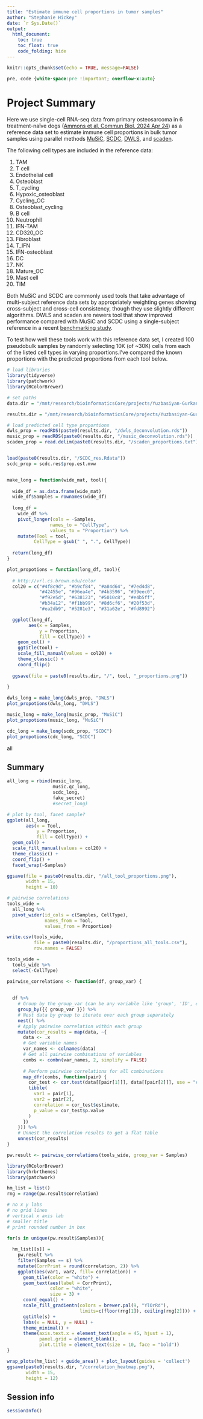 ```yaml
---
title: "Estimate immune cell proportions in tumor samples"
author: "Stephanie Hickey"
date: `r Sys.Date()`
output: 
  html_document:
    toc: true
    toc_float: true
    code_folding: hide
---
```


```r
knitr::opts_chunk$set(echo = TRUE, message=FALSE)
```

```css
pre, code {white-space:pre !important; overflow-x:auto}
```

# Project Summary

Here we use single-cell RNA-seq data from primary osteosarcoma in 6 treatment-naïve dogs ([Ammons et al, Commun Biol. 2024 Apr 24](https://www.nature.com/articles/s42003-024-06182-w)) as a reference data set to estimate immune cell proportions in bulk tumor samples using parallel methods [MuSiC](https://xuranw.github.io/MuSiC/articles/MuSiC.html), [SCDC](), [DWLS](https://cran.r-project.org/web/packages/DWLS/index.html), and [scaden]().

The following cell types are included in the reference data:

  1. TAM    
  2. T cell   
  3. Endothelial cell   
  4. Osteoblast   
  5. T_cycling    
  6. Hypoxic_osteoblast   
  7. Cycling_OC   
  8. Osteoblast_cycling   
  9. B cell   
  10. Neutrophil    
  11. IFN-TAM   
  12. CD320_OC    
  13. Fibroblast    
  14. T_IFN   
  15. IFN-osteoblast    
  16. DC    
  17. NK    
  18. Mature_OC   
  19. Mast cell   
  20. TIM   

Both MuSiC and SCDC are commonly used tools that take advantage of multi-subject reference data sets by appropriately weighting genes showing cross-subject and cross-cell consistency, though they use slightly different algorithms. DWLS and scaden are newers tool that show improved performance compared with MuSiC and SCDC using a single-subject reference in a recent [benchmarking study](https://www.biorxiv.org/content/10.1101/2024.06.10.598226v1.full).

To test how well these tools work with this reference data set, I created 100 pseudobulk samples by randomly selecting 10K (of ~30K) cells from each of the listed cell types in varying proportions.I've compared the known proportions with the predicted proportions from each tool below.

```r
# load libraries
library(tidyverse)
library(patchwork)
library(RColorBrewer)

# set paths 
data.dir = "/mnt/research/bioinformaticsCore/projects/Yuzbasiyan-Gurkan/BCC119_vyg_deconvolution/data"

results.dir = "/mnt/research/bioinformaticsCore/projects/Yuzbasiyan-Gurkan/BCC119_vyg_deconvolution/results"
```



```r
# load predicted cell type proportions
dwls_prop = readRDS(paste0(results.dir, "/dwls_deconvolution.rds"))
music_prop = readRDS(paste0(results.dir, "/music_deconvolution.rds"))
scaden_prop = read.delim(paste0(results.dir, "/scaden_proportions.txt"))


load(paste0(results.dir, "/SCDC_res.Rdata"))
scdc_prop = scdc.res$prop.est.mvw


make_long = function(wide_mat, tool){
  
  wide_df = as.data.frame(wide_mat)
  wide_df$Samples = rownames(wide_df)
  
  long_df = 
    wide_df %>%
    pivot_longer(cols = -Samples,
                names_to = "CellType", 
                values_to = "Proportion") %>%
    mutate(Tool = tool,
          CellType = gsub(" ", ".", CellType))
  
  return(long_df)
}

plot_propotions = function(long_df, tool){
  
  # http://vrl.cs.brown.edu/color
  col20 = c("#4f8c9d", "#b9cf84", "#a84d64", "#7ed4d8",
            "#42455e", "#96ea4e", "#4b3596", "#39eec0",
            "#f92e5d", "#638123", "#5010c8", "#e4b5ff",
            "#b34a12", "#f1bb99", "#8d6cf6", "#20f53d", 
            "#ea2db9", "#5281e3", "#31a62e", "#fd8992")

  ggplot(long_df, 
        aes(x = Samples, 
            y = Proportion, 
            fill = CellType)) +
    geom_col() +
    ggtitle(tool) + 
    scale_fill_manual(values = col20) +
    theme_classic() +
    coord_flip()
  
  ggsave(file = paste0(results.dir, "/", tool, "_proportions.png"))
  
}

dwls_long = make_long(dwls_prop, "DWLS")
plot_propotions(dwls_long, "DWLS")

music_long = make_long(music_prop, "MuSiC")
plot_propotions(music_long, "MuSiC")

cdc_long = make_long(scdc_prop, "SCDC")
plot_propotions(cdc_long, "SCDC")
```

all

## Summary
```r
all_long = rbind(music_long, 
                 music.qc_long, 
                 scdc_long,
                 fake_secret) 
                 #secret_long)

# plot by tool, facet sample?
ggplot(all_long, 
       aes(x = Tool, 
           y = Proportion, 
           fill = CellType)) +
  geom_col() +
  scale_fill_manual(values = col20) +
  theme_classic() +
  coord_flip() +
  facet_wrap(~Samples)

ggsave(file = paste0(results.dir, "/all_tool_proportions.png"),
       width = 15,
       height = 10)

# pairwise correlations
tools_wide = 
  all_long %>%
  pivot_wider(id_cols = c(Samples, CellType), 
              names_from = Tool, 
              values_from = Proportion)

write.csv(tools_wide, 
          file = paste0(results.dir, "/proportions_all_tools.csv"),
          row.names = FALSE)

tools_wide = 
  tools_wide %>%
  select(-CellType)

pairwise_correlations <- function(df, group_var) {
  
  
  df %>%
    # Group by the group_var (can be any variable like 'group', 'ID', etc.)
    group_by({{ group_var }}) %>%
    # Nest data by group to iterate over each group separately
    nest() %>%
    # Apply pairwise correlation within each group
    mutate(cor_results = map(data, ~{
      data <- .x
      # Get variable names
      var_names <- colnames(data)
      # Get all pairwise combinations of variables
      combs <- combn(var_names, 2, simplify = FALSE)
      
      # Perform pairwise correlations for all combinations
      map_dfr(combs, function(pair) {
        cor_test <- cor.test(data[[pair[1]]], data[[pair[2]]], use = "complete.obs")
        tibble(
          var1 = pair[1],
          var2 = pair[2],
          correlation = cor_test$estimate,
          p_value = cor_test$p.value
        )
      })
    })) %>%
    # Unnest the correlation results to get a flat table
    unnest(cor_results)
}

pw.result <- pairwise_correlations(tools_wide, group_var = Samples)

library(RColorBrewer)
library(hrbrthemes)
library(patchwork)

hm_list = list()
rng = range(pw.result$correlation)

# no x y labs
# no grid lines
# vertical x axis lab
# smaller title
# print rounded number in box

for(s in unique(pw.result$Samples)){
  
  hm_list[[s]] = 
    pw.result %>%
    filter(Samples == s) %>%
    mutate(CorrPrint = round(correlation, 2)) %>%
    ggplot(aes(var1, var2, fill= correlation)) + 
      geom_tile(color = "white") +
      geom_text(aes(label = CorrPrint), 
                color = "white",
                size = 3) +
      coord_equal() +
      scale_fill_gradientn(colors = brewer.pal(9, "YlOrRd"),
                           limits=c(floor(rng[1]), ceiling(rng[2]))) +
      ggtitle(s) +
      labs(x = NULL, y = NULL) +
      theme_minimal() +
      theme(axis.text.x = element_text(angle = 45, hjust = 1),
            panel.grid = element_blank(),
            plot.title = element_text(size = 10, face = "bold")) 
}

wrap_plots(hm_list) + guide_area() + plot_layout(guides = 'collect')
ggsave(paste0(results.dir, "/correlation_heatmap.png"),
       width = 15,
       height = 12)
```


## Session info
```r
sessionInfo()
```

